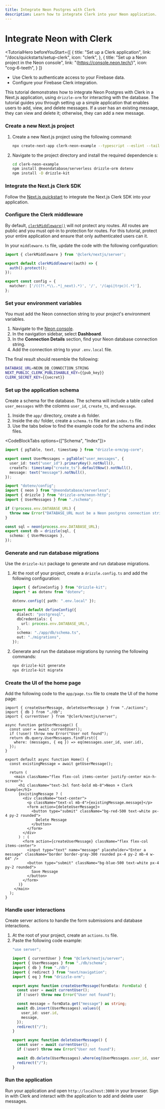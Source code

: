 ```yaml
---
title: Integrate Neon Postgres with Clerk
description: Learn how to integrate Clerk into your Neon application.
---
```


# Integrate Neon with Clerk

<TutorialHero
  beforeYouStart={[
    {
      title: "Set up a Clerk application",
      link: "/docs/quickstarts/setup-clerk",
      icon: "clerk",
    },
    {
      title: "Set up a Neon project in the Neon console",
      link: "(https://console.neon.tech/)",
      icon: "cog-6-teeth",
    }
  ]}
>

- Use Clerk to authenticate access to your Firebase data.
- Configure your Firebase Clerk integration.

</TutorialHero>

This tutorial demonstrates how to integrate Neon Postgres with Clerk in a Next.js application, using `drizzle-orm` for interacting with the database. The tutorial guides you through setting up a simple application that enables users to add, view, and delete messages. If a user has an existing message, they can view and delete it; otherwise, they can add a new message.

<Steps>

### Create a new Next.js project

1. Create a new Next.js project using the following command:
    ```sh {{ filename: 'terminal' }}
    npx create-next-app clerk-neon-example --typescript --eslint --tailwind --use-npm --no-src-dir --app --import-alias "@/*"
    ```
1. Navigate to the project directory and install the required dependencie s:
    ```sh {{ filename: 'terminal' }}
    cd clerk-neon-example
    npm install @neondatabase/serverless drizzle-orm dotenv
    npm install -D drizzle-kit
    ```

### Integrate the Next.js Clerk SDK

Follow the [Next.js quickstart](/docs/quickstarts/nextjs) to integrate the Next.js Clerk SDK into your application.

### Configure the Clerk middleware

By default, [`clerkMiddleware()`](/docs/references/nextjs/clerk-middleware) will not protect any routes. All routes are public and you must opt-in to protection for routes. For this tutorial, protect your entire application and ensure that only authenticated users can it.

In your `middleware.ts` file, update the code with the following configuration:

```typescript {{ filename: 'middleware.ts' }}
import { clerkMiddleware } from '@clerk/nextjs/server';

export default clerkMiddleware((auth) => {
  auth().protect();
});

export const config = {
  matcher: ['/((?!.*\\..*|_next).*)', '/', '/(api|trpc)(.*)'],
};
```

### Set your environment variables

You must add the Neon connection string to your project's environment variables.

1. Navigate to the [Neon console](https://console.neon.tech/).
1. In the navigation sidebar, select **Dashboard**.
1. In the **Connection Details** section, find your Neon database connection string.
1. Add the connection string to your `.env.local` file.

The final result should resemble the following:

```sh {{ filename: '.env.local' }}
DATABASE_URL=NEON_DB_CONNECTION_STRING
NEXT_PUBLIC_CLERK_PUBLISHABLE_KEY={{pub_key}}
CLERK_SECRET_KEY={{secret}}
```

### Set up the application schema

Create a schema for the database. The schema will include a table called `user_messages` with the colomns `user_id`, `create_ts`, and `message`.

1. Inside the `app/` directory, create a `db` folder.
1. Inside the `db/` folder, create a `schema.ts` file and an `index.ts` file.
1. Use the tabs below to find the example code for the schema and index files.

<CodeBlockTabs options={["Schema", "Index"]}>
```typescript {{ filename: 'app/db/schema.ts' }}
import { pgTable, text, timestamp } from "drizzle-orm/pg-core";

export const UserMessages = pgTable("user_messages", {
  user_id: text("user_id").primaryKey().notNull(),
  createTs: timestamp("create_ts").defaultNow().notNull(),
  message: text("message").notNull(),
});
```

```typescript {{ filename: 'app/db/index.ts' }}
import "dotenv/config";
import { neon } from "@neondatabase/serverless";
import { drizzle } from "drizzle-orm/neon-http";
import { UserMessages } from "./schema";

if (!process.env.DATABASE_URL) {
  throw new Error("DATABASE_URL must be a Neon postgres connection string");
}

const sql = neon(process.env.DATABASE_URL);
export const db = drizzle(sql, {
  schema: { UserMessages },
});
```
</CodeBlockTabs>

### Generate and run database migrations

Use the `drizzle-kit` package to generate and run database migrations.

1. At the root of your project, create a `drizzle.config.ts` and add the following configuration:
    ```typescript {{ filename: 'drizzle.config.ts' }}
    import { defineConfig } from "drizzle-kit";
    import * as dotenv from "dotenv";

    dotenv.config({ path: ".env.local" });

    export default defineConfig({
      dialect: "postgresql",
      dbCredentials: {
        url: process.env.DATABASE_URL!,
      },
      schema: "./app/db/schema.ts",
      out: "./migrations",
    });
    ```
1. Generate and run the database migrations by running the following commands:
    ```sh {{ filename: 'terminal' }}
    npx drizzle-kit generate
    npx drizzle-kit migrate
    ```

### Create the UI of the home page

Add the following code to the `app/page.tsx` file to create the UI of the home page:

```tsx {{ filename: 'app/page.tsx' }}
import { createUserMessage, deleteUserMessage } from "./actions";
import { db } from "./db";
import { currentUser } from "@clerk/nextjs/server";

async function getUserMessage() {
  const user = await currentUser();
  if (!user) throw new Error("User not found");
  return db.query.UserMessages.findFirst({
    where: (messages, { eq }) => eq(messages.user_id, user.id),
  });
}

export default async function Home() {
  const existingMessage = await getUserMessage();

  return (
    <main className="flex flex-col items-center justify-center min-h-screen">
      <h1 className="text-3xl font-bold mb-8">Neon + Clerk Example</h1>
      {existingMessage ? (
        <div className="text-center">
          <p className="text-xl mb-4">{existingMessage.message}</p>
          <form action={deleteUserMessage}>
            <button type="submit" className="bg-red-500 text-white px-4 py-2 rounded">
              Delete Message
            </button>
          </form>
        </div>
      ) : (
        <form action={createUserMessage} className="flex flex-col items-center">
          <input type="text" name="message" placeholder="Enter a message" className="border border-gray-300 rounded px-4 py-2 mb-4 w-64" />
          <button type="submit" className="bg-blue-500 text-white px-4 py-2 rounded">
            Save Message
          </button>
        </form>
      )}
    </main>
  );
}
```

### Handle user interactions

Create server actions to handle the form submissions and database interactions.

1. At the root of your project, create an `actions.ts` file.
1. Paste the following code example:
    ```typescript {{ filename: 'app/actions.ts' }}
    "use server";

    import { currentUser } from "@clerk/nextjs/server";
    import { UserMessages } from "./db/schema";
    import { db } from "./db";
    import { redirect } from "next/navigation";
    import { eq } from "drizzle-orm";

    export async function createUserMessage(formData: FormData) {
      const user = await currentUser();
      if (!user) throw new Error("User not found");

      const message = formData.get("message") as string;
      await db.insert(UserMessages).values({
        user_id: user.id,
        message,
      });
      redirect("/");
    }

    export async function deleteUserMessage() {
      const user = await currentUser();
      if (!user) throw new Error("User not found");

      await db.delete(UserMessages).where(eq(UserMessages.user_id, user.id));
      redirect("/");
    }
    ```

### Run the application

Run your application and open `http://localhost:3000` in your browser. Sign in with Clerk and interact with the application to add and delete user messages.

</Steps>
